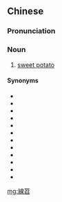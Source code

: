 {{also|线苕}}
==Chinese==
{{zh-forms|s=线苕}}

===Pronunciation===
{{zh-pron
|m=xiànsháo
|c=sin3 siu4
|cat=n
}}

===Noun===
{{zh-noun}}

# [[sweet potato]]

{{zh-cat|Vegetables}}

====Synonyms====
* {{zh-l|白薯}}
* {{zh-l|地瓜}}
* {{zh-l|番薯}}
* {{zh-l|番芋}}
* {{zh-l|甘薯}}
* {{zh-l|紅苕}}
* {{zh-l|紅薯}}
* {{zh-l|金薯}}
* {{zh-l|山芋}}
* {{zh-l|甜薯}}
* {{zh-l|玉枕薯}}
* {{zh-l|朱薯}}

[[mg:線苕]]